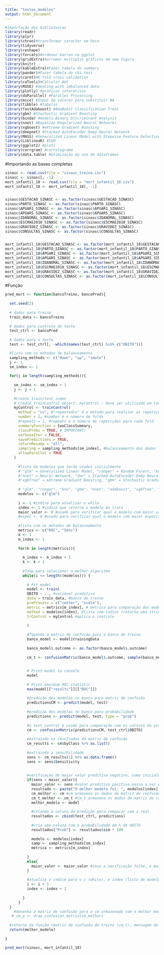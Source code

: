 ```yaml
---
title: "testes_modelos"
output: html_document
---
```


```r
#Importação das bibliotescas
library(readr)
library(plyr)
library(chron)#transformar caracter em hora
library(tidyverse)
library(reshape)
library(forcats)#ordenar barras no ggplot
library(gridExtra)#arrumar multiplos gráficos em uma figura
library(knitr)
library(kableExtra)#Fazer tabela do summary
library(pander)#Fazer tabela do chi.test
library(caret)#K-fold cross validation
library(caTools)#Calcular AUC
library(ROSE) #dealing with imbalanced data
library(plotly) #gráficos interativos
library(doParallel) #Parallel Processing
library(mice) #Input de valores para substituir NA
library(tibble) #tabelas
library(fastAdaboost) #AdaBoost Classification Trees
library(gbm) #Stochastic Gradient Boosting
library(binda) #modelo Binary Discriminant Analysis
library(nnet) #Bayesian Regularized Neural Networks
library(xgboost) #eXtreme Gradient Boosting
library(deepnet) #Stacked AutoEncoder Deep Neural Network
library(MASS) #Generalized Linear Model with Stepwise Feature Selection
library(LiblineaR) #SVM
library(ggplot2) #plots
library(corrgram) #correlograma
library(data.table) #otimização do uso de dataframes
```


#Importando as bases completas
```r
sinasc <- read.csv(file = "sinasc_treino.csv")
sinasc <- sinasc[, -1]
mort_infantil_18 <- read.csv(file = "mort_infantil_18.csv")
mort_infantil_18 <- mort_infantil_18[, -1]


sinasc$GESTACAO_SINASC <- as.factor(sinasc$GESTACAO_SINASC)
sinasc$PARTO_SINASC <- as.factor(sinasc$PARTO_SINASC)
sinasc$APGAR1_SINASC <- as.factor(sinasc$APGAR1_SINASC)
sinasc$APGAR5_SINASC <- as.factor(sinasc$APGAR5_SINASC)
sinasc$IDANOMAL_SINASC <- as.factor(sinasc$IDANOMAL_SINASC)
sinasc$ESCMAE2010_SINASC <- as.factor(sinasc$ESCMAE2010_SINASC)
sinasc$GRAVIDEZ_SINASC <- as.factor(sinasc$GRAVIDEZ_SINASC)
sinasc$CONSULTAS_SINASC <- as.factor(sinasc$CONSULTAS_SINASC)


mort_infantil_18$GESTACAO_SINASC <- as.factor(mort_infantil_18$GESTACAO_SINASC)
mort_infantil_18$PARTO_SINASC <- as.factor(mort_infantil_18$PARTO_SINASC)
mort_infantil_18$APGAR1_SINASC <- as.factor(mort_infantil_18$APGAR1_SINASC)
mort_infantil_18$APGAR5_SINASC <- as.factor(mort_infantil_18$APGAR5_SINASC)
mort_infantil_18$IDANOMAL_SINASC <- as.factor(mort_infantil_18$IDANOMAL_SINASC)
mort_infantil_18$ESCMAE2010_SINASC <- as.factor(mort_infantil_18$ESCMAE2010_SINASC)
mort_infantil_18$GRAVIDEZ_SINASC <- as.factor(mort_infantil_18$GRAVIDEZ_SINASC)
mort_infantil_18$CONSULTAS_SINASC <- as.factor(mort_infantil_18$CONSULTAS_SINASC)
```


#Função
```r
pred_mort <- function(bancoTreino, bancoPred){
  
  set.seed(2)
  
  # dados para treino
  train_data <- bancoTreino
  
  # dados para controle do teste
  test_ctrl <- bancoPred
  
  # dados para o teste
  test <- test_ctrl[, -which(names(test_ctrl) %in% c("OBITO"))]

  #lista com os métodos de balanceamento
  sampling_methods <- c("down", "up", "smote")
  j <- 1
  sm_index <- 1
  
  for(j in length(sampling_methods)){
    
    sm_index <- sm_index + 1
    j <- j + 1
    
    #Create train/test index
    # Create trainControl object: myControl - Deve ser utilizado em todos os modelos para que sejam comparáveis
    myControl <- trainControl(
      method = "cv", #"repeatedcv" é o método para realizar as repetições
      number = 2, #number é o número de folds
      #repeats = 1, #repeats é o número de repetições para cada fold
      summaryFunction = twoClassSummary,
      classProbs = TRUE, # IMPORTANT!
      verboseIter = FALSE,
      savePredictions = TRUE,
      returnResamp = "all",
      sampling = sampling_methods[sm_index], #balanceamento dos dados
      allowParallel = TRUE
    )
    
      #lista de modelos que serão usados inicialmente 
      # "glm" = Generalized Linear Model, "ranger" = Random Forest, "knn" = k-Nearest Neighbors, 
      #"nnet" = Neural Network, "dnn" = Stacked AutoEncoder Deep Neural Network, 
      #"xgbTree" = eXtreme Gradient Boosting, "gbm" = Stochastic Gradient Boosting, "adaboost" = AdaBoost Classification Trees.
      
      # "glm", "ranger", "knn", "gbm", "nnet", "adaboost", "xgbTree", "dnn"
      modelos <- c("glm")
      
      i <- 1 #indice para atualizar o while
      index <- 1 #indice que retorna o modelo da lista
      maior_valor <- 0 #usado para verificar qual o modelo com maior valor preditivo negativo.
      #espec <- 0 #usado para verificar qual o modelo com maior especificidade.
      
      #lista com os métodos de balanceamento
      metrics <- c("ROC", "Sens")
      k <- 1
      m_index <- 1
      
      for(k in length(metrics)){
        
        m_index <- m_index + 1
        k <- k + 1
      
        #loop para selecionar o melhor algoritmo
        while(i <= length((modelos))) {
          
          # Fit model
          model <- train(
          OBITO ~ . , #variável preditiva
          data = train_data, #banco de treino
          preProcess = c("center", "scale"),
          metric = metrics[m_index], # métrica para comparação dos modelos
          method = modelos[index], #lista com indice (retorna uma string com o nome do método para cada modelo)
          trControl = myControl #aplica o controle
          
          )
          
          #fazendo a matriz de confusão para o banco de treino    
          banco_model <- model$trainingData
      
          banco_model$.outcome <- as.factor(banco_model$.outcome)
      
          cm_t <- confusionMatrix(banco_model$.outcome, sample(banco_model$.outcome))
          
      
          # Print model to console
          model
          
          # Print maximum ROC statistic
          max(model[["results"]][["ROC"]])
          
          #predição dos modelos no banco para matriz de confusão
          predictionsCM <- predict(model, test)
          
          #predição dos modelos no banco para probabilidade
          predictions <- predict(model, test, type = "prob")
          
          #o test_control é usado para comparação com os valores da predição, gerando a matriz de confusão.
          cm <- confusionMatrix(predictionsCM, test_ctrl$OBITO)
          
          #extraindo os resultados da matriz de confusão
          cm_results <- cm$byClass %>% as.list()
          
          #extraindo a sensibilidade
          sens <- cm_results[1] %>% as.data.frame()
          sens <- sens$Sensitivity
          
          
          #verificação do maior valor preditivo negativo, como inicialmente o maior valor está atribuído como 0, o primeiro modelo sempre terá o maior valor, ou seja, sempre que um modelo conseguir alcançar um valor preditivo negativo maior que o armazenado na memória, este passa a ser o instrumento de verificação.
          if(sens > maior_valor){
            maior_valor <- sens #valor preditivo positivo passa a ser o maior valor
            resultado <- paste("O melhor modelo foi: ", modelos[index], ", usando o método de balanceamento: ", sampling_methods[sm_index], "com a métrica: ", metrics[m_index], ", com sensibilidade de: ", sens) #mensagem para informar o modelo com melhor resultado
            cm_melhor <- cm #cm armazena os dados da matriz de confusão (teste) do melhor modelo
            cm_t_melhor <- cm_t #cm_t armazena os dados da matriz de confusão (treino) do melhor modelo
            melhor_modelo <- model
            
            #colando a coluna da predição para comparar com a real
            resultados <- cbind(test_ctrl, predictions)
            
            #cria uma coluna com a probabilidade em % de OBITO
            resultados["Prob"] <- resultados$sim * 100
            
            modelo <- modelos[index]
            samp <- sampling_methods[sm_index]
            metrica <- metrics[m_index]
            
          }
          else{
            maior_valor <- maior_valor #caso a verificação falhe, o maior_valor continua sendo ele mesmo ("atual")
          }
          
          #atualiza o indice para o i (while), e index (lista de modelos)
          i <- i + 1
          index <- index + 1
          
        }
      }
  }
    #desenha a matriz de confusão para o cm armazenado com o melhor modelo
   # cm_p <- draw_confusion_matrix(cm_melhor)  
  
  #retorno da função (matriz de confusão de treino (cm_t), mensagem de resultado (resultado), desenho da matriz de confusão de teste (cm_p))
  return(melhor_modelo)
  
}

```


```r
pred_mort(sinasc, mort_infantil_18)
```


